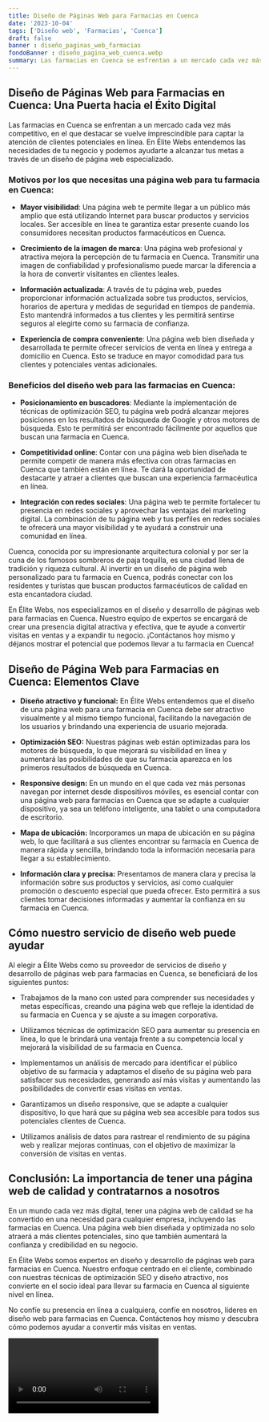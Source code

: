 ```yaml
---
title: Diseño de Páginas Web para Farmacias en Cuenca
date: '2023-10-04'
tags: ['Diseño web', 'Farmacias', 'Cuenca']
draft: false
banner : diseño_paginas_web_farmacias
fondoBanner : diseño_pagina_web_cuenca.webp
summary: Las farmacias en Cuenca se enfrentan a un mercado cada vez más competitivo, en el que destacar se vuelve imprescindible para captar la atención de clientes potenciales en línea. En Élite Webs entendemos las necesidades de tu negocio y podemos ayudarte a alcanzar tus metas a través de un diseño de página web especializado.
---
```


## Diseño de Páginas Web para Farmacias en Cuenca: Una Puerta hacia el Éxito Digital

Las farmacias en Cuenca se enfrentan a un mercado cada vez más competitivo, en el que destacar se vuelve imprescindible para captar la atención de clientes potenciales en línea. En Élite Webs entendemos las necesidades de tu negocio y podemos ayudarte a alcanzar tus metas a través de un diseño de página web especializado.

### Motivos por los que necesitas una página web para tu farmacia en Cuenca:

- **Mayor visibilidad**: Una página web te permite llegar a un público más amplio que está utilizando Internet para buscar productos y servicios locales. Ser accesible en línea te garantiza estar presente cuando los consumidores necesitan productos farmacéuticos en Cuenca.

- **Crecimiento de la imagen de marca**: Una página web profesional y atractiva mejora la percepción de tu farmacia en Cuenca. Transmitir una imagen de confiabilidad y profesionalismo puede marcar la diferencia a la hora de convertir visitantes en clientes leales.

- **Información actualizada**: A través de tu página web, puedes proporcionar información actualizada sobre tus productos, servicios, horarios de apertura y medidas de seguridad en tiempos de pandemia. Esto mantendrá informados a tus clientes y les permitirá sentirse seguros al elegirte como su farmacia de confianza.

- **Experiencia de compra conveniente**: Una página web bien diseñada y desarrollada te permite ofrecer servicios de venta en línea y entrega a domicilio en Cuenca. Esto se traduce en mayor comodidad para tus clientes y potenciales ventas adicionales.

### Beneficios del diseño web para las farmacias en Cuenca:

- **Posicionamiento en buscadores**: Mediante la implementación de técnicas de optimización SEO, tu página web podrá alcanzar mejores posiciones en los resultados de búsqueda de Google y otros motores de búsqueda. Esto te permitirá ser encontrado fácilmente por aquellos que buscan una farmacia en Cuenca.

- **Competitividad online**: Contar con una página web bien diseñada te permite competir de manera más efectiva con otras farmacias en Cuenca que también están en línea. Te dará la oportunidad de destacarte y atraer a clientes que buscan una experiencia farmacéutica en línea.

- **Integración con redes sociales**: Una página web te permite fortalecer tu presencia en redes sociales y aprovechar las ventajas del marketing digital. La combinación de tu página web y tus perfiles en redes sociales te ofrecerá una mayor visibilidad y te ayudará a construir una comunidad en línea.

Cuenca, conocida por su impresionante arquitectura colonial y por ser la cuna de los famosos sombreros de paja toquilla, es una ciudad llena de tradición y riqueza cultural. Al invertir en un diseño de página web personalizado para tu farmacia en Cuenca, podrás conectar con los residentes y turistas que buscan productos farmacéuticos de calidad en esta encantadora ciudad.

En Élite Webs, nos especializamos en el diseño y desarrollo de páginas web para farmacias en Cuenca. Nuestro equipo de expertos se encargará de crear una presencia digital atractiva y efectiva, que te ayude a convertir visitas en ventas y a expandir tu negocio. ¡Contáctanos hoy mismo y déjanos mostrar el potencial que podemos llevar a tu farmacia en Cuenca!

<GifSeo />

<Cta />

## Diseño de Página Web para Farmacias en Cuenca: Elementos Clave

- **Diseño atractivo y funcional:** En Élite Webs entendemos que el diseño de una página web para una farmacia en Cuenca debe ser atractivo visualmente y al mismo tiempo funcional, facilitando la navegación de los usuarios y brindando una experiencia de usuario mejorada.

- **Optimización SEO:** Nuestras páginas web están optimizadas para los motores de búsqueda, lo que mejorará su visibilidad en línea y aumentará las posibilidades de que su farmacia aparezca en los primeros resultados de búsqueda en Cuenca.

- **Responsive design:** En un mundo en el que cada vez más personas navegan por internet desde dispositivos móviles, es esencial contar con una página web para farmacias en Cuenca que se adapte a cualquier dispositivo, ya sea un teléfono inteligente, una tablet o una computadora de escritorio.

- **Mapa de ubicación:** Incorporamos un mapa de ubicación en su página web, lo que facilitará a sus clientes encontrar su farmacia en Cuenca de manera rápida y sencilla, brindando toda la información necesaria para llegar a su establecimiento.

- **Información clara y precisa:** Presentamos de manera clara y precisa la información sobre sus productos y servicios, así como cualquier promoción o descuento especial que pueda ofrecer. Esto permitirá a sus clientes tomar decisiones informadas y aumentar la confianza en su farmacia en Cuenca.

## Cómo nuestro servicio de diseño web puede ayudar

Al elegir a Élite Webs como su proveedor de servicios de diseño y desarrollo de páginas web para farmacias en Cuenca, se beneficiará de los siguientes puntos:

- Trabajamos de la mano con usted para comprender sus necesidades y metas específicas, creando una página web que refleje la identidad de su farmacia en Cuenca y se ajuste a su imagen corporativa.

- Utilizamos técnicas de optimización SEO para aumentar su presencia en línea, lo que le brindará una ventaja frente a su competencia local y mejorará la visibilidad de su farmacia en Cuenca.

- Implementamos un análisis de mercado para identificar el público objetivo de su farmacia y adaptamos el diseño de su página web para satisfacer sus necesidades, generando así más visitas y aumentando las posibilidades de convertir esas visitas en ventas.

- Garantizamos un diseño responsive, que se adapte a cualquier dispositivo, lo que hará que su página web sea accesible para todos sus potenciales clientes de Cuenca.

- Utilizamos análisis de datos para rastrear el rendimiento de su página web y realizar mejoras continuas, con el objetivo de maximizar la conversión de visitas en ventas.

## Conclusión: La importancia de tener una página web de calidad y contratarnos a nosotros

En un mundo cada vez más digital, tener una página web de calidad se ha convertido en una necesidad para cualquier empresa, incluyendo las farmacias en Cuenca. Una página web bien diseñada y optimizada no solo atraerá a más clientes potenciales, sino que también aumentará la confianza y credibilidad en su negocio.

En Élite Webs somos expertos en diseño y desarrollo de páginas web para farmacias en Cuenca. Nuestro enfoque centrado en el cliente, combinado con nuestras técnicas de optimización SEO y diseño atractivo, nos convierte en el socio ideal para llevar su farmacia en Cuenca al siguiente nivel en línea.

No confíe su presencia en línea a cualquiera, confíe en nosotros, líderes en diseño web para farmacias en Cuenca. Contáctenos hoy mismo y descubra cómo podemos ayudar a convertir más visitas en ventas.

<Video />

<CtaBot job='Farmacias' city='Cuenca'/>

<Gmaps query='Cuenca+españa+maps' />